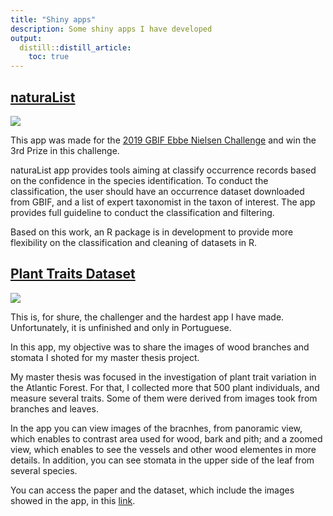 ```yaml
---
title: "Shiny apps"
description: Some shiny apps I have developed
output:
  distill::distill_article:
    toc: true
---
```


## [naturaList](https://avrodrigues.shinyapps.io/naturaList/)

![](img/naturalist.png)

This app was made for the [2019 GBIF Ebbe Nielsen Challenge](https://www.gbif.org/pt/news/2mixX9oDrJI2W3AqPFOxI3/wherenext-wins-2019-gbif-ebbe-nielsen-challenge) and win the 3rd Prize in this challenge. 

naturaList app provides tools aiming at classify occurrence records based on the confidence in the species identification. To conduct the classification, the user should have an occurrence dataset downloaded from GBIF, and a list of expert taxonomist in the taxon of interest.
The app provides full guideline to conduct the classification and filtering. 

Based on this work, an R package is in development to provide more flexibility on the classification and cleaning of datasets in R. 

## [Plant Traits Dataset](https://avrodrigues.shinyapps.io/AF_plant_trait_dataset/)

![](img/plant_trait.png)

This is, for shure, the challenger and the hardest app I have made. Unfortunately, it is unfinished and only in Portuguese.

In this app, my objective was to share the images of wood branches and stomata I shoted for my master thesis project. 

My master thesis was focused in the investigation of plant trait variation in the Atlantic Forest. For that, I collected more that 500 plant individuals, and measure several traits. Some of them were derived from images took from branches and leaves. 

In the app you can view images of the bracnhes, from panoramic view, which enables to contrast area used for wood, bark and pith; and a zoomed view, which enables to see the vessels and other wood elementes in more details. In addition, you can see stomata in the upper side of the leaf from several species.

You can access the paper and the dataset, which include the images showed in the app, in this [link](https://doi.org/10.3390/data3020016).
